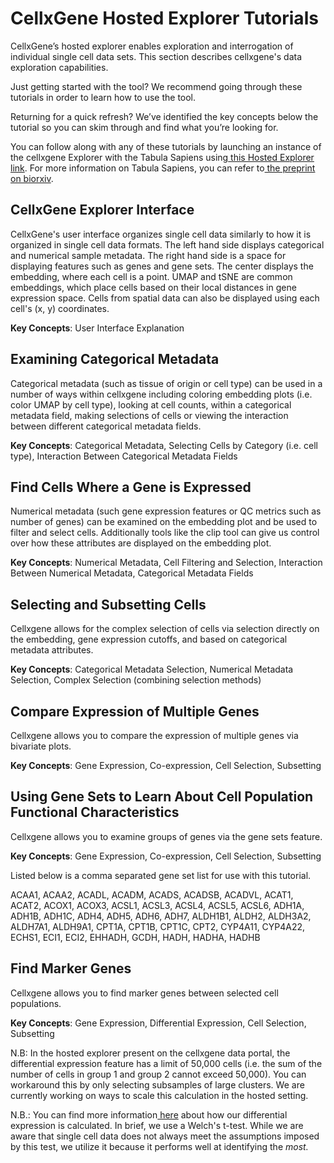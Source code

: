 # CellxGene Hosted Explorer Tutorials

CellxGene’s hosted explorer enables exploration and interrogation of individual single cell data sets. This section describes cellxgene's data exploration capabilities.

Just getting started with the tool? We recommend going through these tutorials in order to learn how to use the tool.

Returning for a quick refresh? We’ve identified the key concepts below the tutorial so you can skim through and find what you’re looking for.

You can follow along with any of these tutorials by launching an instance of the cellxgene Explorer with the Tabula Sapiens using[ this Hosted Explorer link](https://cellxgene.cziscience.com/e/53d208b0-2cfd-4366-9866-c3c6114081bc.cxg/). For more information on Tabula Sapiens, you can refer to[ the preprint on biorxiv](https://www.biorxiv.org/content/10.1101/2021.07.19.452956v1).

## CellxGene Explorer Interface 

CellxGene's user interface organizes single cell data similarly to how it is organized in single cell data formats. The left hand side displays categorical and numerical sample metadata. The right hand side is a space for displaying features such as genes and gene sets. The center displays the embedding, where each cell is a point. UMAP and tSNE are common embeddings, which place cells based on their local distances in gene expression space. Cells from spatial data can also be displayed using each cell's (x, y) coordinates.

**Key Concepts**: User Interface Explanation

<EmbeddedGoogleSlides src="https://docs.google.com/presentation/d/e/2PACX-1vQzA99mYecRu0Y5v--QsUCAuoTJFxo7VIhApCB-E669-00KCKww8AumBZcX0pwV41qHIuLRTsL7AckB/embed?start=false&loop=false&delayms=3000" />

## Examining Categorical Metadata

Categorical metadata (such as tissue of origin or cell type) can be used in a number of ways within cellxgene including coloring embedding plots (i.e. color UMAP by cell type), looking at cell counts, within a categorical metadata field, making selections of cells or viewing the interaction between different categorical metadata fields.

**Key Concepts**: Categorical Metadata, Selecting Cells by Category (i.e. cell type), Interaction Between Categorical Metadata Fields

<EmbeddedGoogleSlides src="https://docs.google.com/presentation/d/e/2PACX-1vR_lM5Z-lwKerqPGp1w1wM6oo-zj3lfx5MmOxptCCyP7YeU-O8rC9ZjWCdwvum7lmehRwfQuScyAjiP/embed?start=false&loop=false&delayms=3000" />

## Find Cells Where a Gene is Expressed

Numerical metadata (such gene expression features or QC metrics such as number of genes) can be examined on the embedding plot and be used to filter and select cells. Additionally tools like the clip tool can give us control over how these attributes are displayed on the embedding plot.

**Key Concepts**: Numerical Metadata, Cell Filtering and Selection, Interaction Between Numerical Metadata, Categorical Metadata Fields

<EmbeddedGoogleSlides src="https://docs.google.com/presentation/d/e/2PACX-1vQki4kVdc3aVitM1njrvtGKJ0n_PROTvFxN_oVJ-8kLPPAkT6pN_8yjF8T9luVzcsuMC81gCVkALA95/embed?start=false&loop=false&delayms=3000" />

## Selecting and Subsetting Cells

Cellxgene allows for the complex selection of cells via selection directly on the embedding, gene expression cutoffs, and based on categorical metadata attributes.

**Key Concepts**: Categorical Metadata Selection, Numerical Metadata Selection, Complex Selection (combining selection methods)

<EmbeddedGoogleSlides src="https://docs.google.com/presentation/d/e/2PACX-1vSDkm8hljo9zXIpI0kBCKRpOyKUJx8MN6lsOXw-OlxFy6b04g6DiY4HKREisl4kttfXHqP2kr7AG6pv/embed?start=false&loop=false&delayms=3000" />

## Compare Expression of Multiple Genes

Cellxgene allows you to compare the expression of multiple genes via bivariate plots.

**Key Concepts**: Gene Expression, Co-expression, Cell Selection, Subsetting

<EmbeddedGoogleSlides src="https://docs.google.com/presentation/d/e/2PACX-1vQJ5623UX9tJJKNKDlqD1kBpL3mtbJ89MDpV7GAJHJd2DLr6qJJux4g9ZaeLcuTPvwUI1Q3jULDkYWh/embed?start=false&loop=false&delayms=3000" />

## Using Gene Sets to Learn About Cell Population Functional Characteristics

Cellxgene allows you to examine groups of genes via the gene sets feature.

**Key Concepts**: Gene Expression, Co-expression, Cell Selection, Subsetting

Listed below is a comma separated gene set list for use with this tutorial.

ACAA1, ACAA2, ACADL, ACADM, ACADS, ACADSB, ACADVL, ACAT1, ACAT2, ACOX1, ACOX3, ACSL1, ACSL3, ACSL4, ACSL5, ACSL6, ADH1A, ADH1B, ADH1C, ADH4, ADH5, ADH6, ADH7, ALDH1B1, ALDH2, ALDH3A2, ALDH7A1, ALDH9A1, CPT1A, CPT1B, CPT1C, CPT2, CYP4A11, CYP4A22, ECHS1, ECI1, ECI2, EHHADH, GCDH, HADH, HADHA, HADHB

<EmbeddedGoogleSlides src="https://docs.google.com/presentation/d/e/2PACX-1vQJJTN_X6gVM8JP9aMF-A1Bh7ybEFb19fYzIqAt9EzceBmGNvxrb86u7ZSneNrpd0CUdNJMSTqpi8In/embed?start=false&loop=false&delayms=3000" />

## Find Marker Genes

Cellxgene allows you to find marker genes between selected cell populations.

**Key Concepts**: Gene Expression, Differential Expression, Cell Selection, Subsetting

<EmbeddedGoogleSlides src="https://docs.google.com/presentation/d/e/2PACX-1vSodPEAz7gO7SQvWY5t9BRV1aNahWBFpG2USoKDxTmnHIzk9sN_j3ISkOL5vxvsdrFOiO0eXlCnd6ru/embed?start=false&loop=false&delayms=3000" />

N.B: In the hosted explorer present on the cellxgene data portal, the differential expression feature has a limit of 50,000 cells (i.e. the sum of the number of cells in group 1 and group 2 cannot exceed 50,000). You can workaround this by only selecting subsamples of large clusters. We are currently working on ways to scale this calculation in the hosted setting.

N.B.: You can find more information[ here](https://docs.cellxgene.cziscience.com/explore-data/algorithms#differential-expression) about how our differential expression is calculated. In brief, we use a Welch's t-test. While we are aware that single cell data does not always meet the assumptions imposed by this test, we utilize it because it performs well at identifying the _most._
